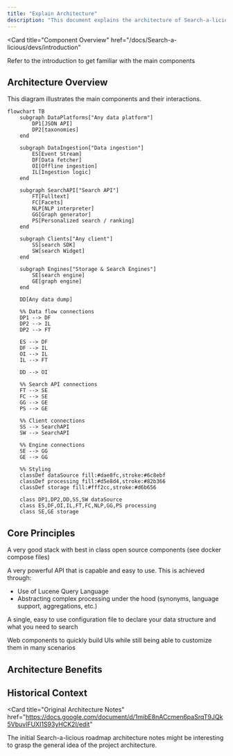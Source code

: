 ```yaml
---
title: "Explain Architecture"
description: "This document explains the architecture of Search-a-licious, detailing its main components, their interactions, and the underlying principles that enable powerful search capabilities, easy configuration, and flexible UI development."
---
```



<Card
  title="Component Overview"
  href="/docs/Search-a-licious/devs/introduction"
>
  Refer to the introduction to get familiar with the main components
</Card>

## Architecture Overview

<Callout type="info">
  This diagram illustrates the main components and their interactions.
</Callout>

```mermaid title="Search-a-licious Architecture"
flowchart TB
    subgraph DataPlatforms["Any data platform"]
        DP1[JSON API]
        DP2[taxonomies]
    end
    
    subgraph DataIngestion["Data ingestion"]
        ES[Event Stream]
        DF[Data fetcher]
        OI[Offline ingestion]
        IL[Ingestion logic]
    end
    
    subgraph SearchAPI["Search API"]
        FT[Fulltext]
        FC[Facets]
        NLP[NLP interpreter]
        GG[Graph generator]
        PS[Personalized search / ranking]
    end
    
    subgraph Clients["Any client"]
        SS[search SDK]
        SW[search Widget]
    end
    
    subgraph Engines["Storage & Search Engines"]
        SE[search engine]
        GE[graph engine]
    end
    
    DD[Any data dump]
    
    %% Data flow connections
    DP1 --> DF
    DP2 --> IL
    DP2 --> FT
    
    ES --> DF
    DF --> IL
    OI --> IL
    IL --> FT
    
    DD --> OI
    
    %% Search API connections
    FT --> SE
    FC --> SE
    GG --> GE
    PS --> GE
    
    %% Client connections
    SS --> SearchAPI
    SW --> SearchAPI
    
    %% Engine connections
    SE --> GG
    GE --> GG
    
    %% Styling
    classDef dataSource fill:#dae8fc,stroke:#6c8ebf
    classDef processing fill:#d5e8d4,stroke:#82b366
    classDef storage fill:#fff2cc,stroke:#d6b656
    
    class DP1,DP2,DD,SS,SW dataSource
    class ES,DF,OI,IL,FT,FC,NLP,GG,PS processing
    class SE,GE storage
```

## Core Principles

<Steps>
<Step title="Best-in-Class Stack">

A very good stack with best in class open source components (see docker compose files)

</Step>
<Step title="Powerful API">

A very powerful API that is capable and easy to use. This is achieved through:

- Use of Lucene Query Language
- Abstracting complex processing under the hood (synonyms, language support, aggregations, etc.)

</Step>
<Step title="Simple Configuration">

A single, easy to use configuration file to declare your data structure and what you need to search

</Step>
<Step title="Flexible UI Components">

Web components to quickly build UIs while still being able to customize them in many scenarios

</Step>
</Steps>

## Architecture Benefits

<Cards>
  <Card
    title="Scalability"
    description="Built on proven open source technologies"
  />
  <Card
    title="Flexibility"
    description="Easy customization and integration options"
  />
  <Card
    title="Simplicity"
    description="Single configuration file for complete setup"
  />
  <Card
    title="Power"
    description="Advanced search capabilities with simple interfaces"
  />
</Cards>

## Historical Context

<Card
  title="Original Architecture Notes"
  href="https://docs.google.com/document/d/1mibE8nACcmen6paSrqT9JQk5VbuvlFUXI1S93yHCK2I/edit"
>
  The initial Search-a-licious roadmap architecture notes might be interesting
  to grasp the general idea of the project architecture.
</Card>
